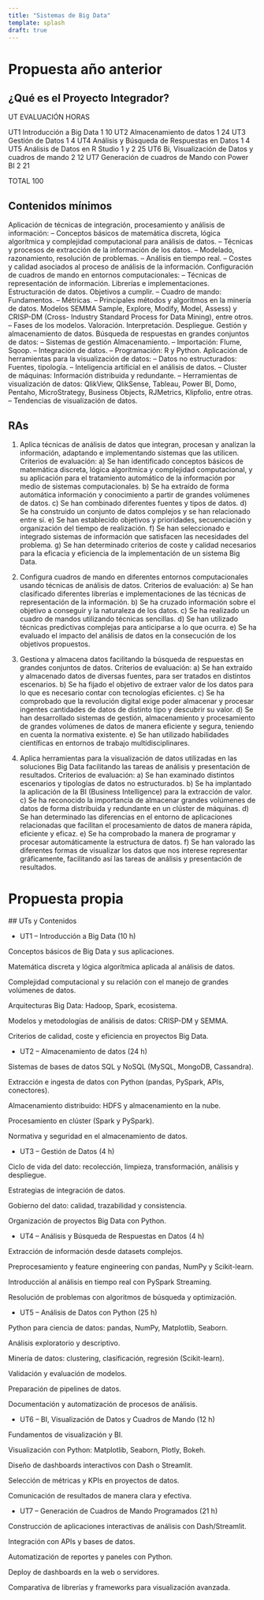 ```yaml
---
title: "Sistemas de Big Data"
template: splash
draft: true
---
```


# Propuesta año anterior

## ¿Qué es el Proyecto Integrador?

UT  	    EVALUACIÓN	                HORAS

UT1         Introducción a Big Data	1	10
UT2         Almacenamiento de datos	1	24
UT3         Gestión de Datos	1	4
UT4         Análisis y Búsqueda de Respuestas en Datos	1	4
UT5         Análisis de Datos en R Studio	1 y 2	25
UT6         Bi, Visualización de Datos y cuadros de mando	2	12
UT7         Generación de cuadros de Mando con Power BI	2	21

TOTAL	 	100

## Contenidos mínimos 

Aplicación de técnicas de integración, procesamiento y análisis de información:
–	Conceptos básicos de matemática discreta, lógica algorítmica y complejidad computacional para análisis de datos.
–	Técnicas y procesos de extracción de la información de los datos.
–	Modelado, razonamiento, resolución de problemas.
–	Análisis en tiempo real.
–	Costes y calidad asociados al proceso de análisis de la información.
Configuración de cuadros de mando en entornos computacionales:
–	Técnicas de representación de información. Librerías e implementaciones. Estructuración de datos. Objetivos a cumplir.
–	Cuadro de mando: Fundamentos.
–	Métricas.
–	Principales métodos y algoritmos en la minería de datos. Modelos SEMMA Sample, Explore, Modify, Model, Assess) y CRISP-DM (Cross- Industry Standard Process for Data Mining), entre otros.
–	Fases de los modelos. Valoración. Interpretación. Despliegue.
Gestión y almacenamiento de datos. Búsqueda de respuestas en grandes conjuntos de datos:
–	Sistemas de gestión Almacenamiento.
–	Importación: Flume, Sqoop.
–	Integración de datos.
–	Programación: R y Python.
Aplicación de herramientas para la visualización de datos:
–	Datos no estructurados: Fuentes, tipología.
–	Inteligencia artificial en el análisis de datos.
–	Cluster de máquinas: Información distribuida y redundante.
–	Herramientas de visualización de datos: QlikView, QlikSense, Tableau, Power BI, Domo, Pentaho, MicroStrategy, Business Objects, RJMetrics, Klipfolio, entre otras.
–	Tendencias de visualización de datos.



## RAs 
1. Aplica técnicas de análisis de datos que integran, procesan y analizan la información, adaptando e implementando sistemas que las utilicen.
Criterios de evaluación:
a) Se han identificado conceptos básicos de matemática discreta, lógica algorítmica y complejidad computacional, y su aplicación para el tratamiento automático de la información por medio de sistemas computacionales.
b) Se ha extraído de forma automática información y conocimiento a partir de grandes volúmenes de datos.
c) Se han combinado diferentes fuentes y tipos de datos.
d) Se ha construido un conjunto de datos complejos y se han relacionado entre sí.
e) Se han establecido objetivos y prioridades, secuenciación y organización del tiempo de realización.
f) Se han seleccionado e integrado sistemas de información que satisfacen las necesidades del problema.
g) Se han determinado criterios de coste y calidad necesarios para la eficacia y eficiencia de la implementación de un sistema Big Data.

2. Configura cuadros de mando en diferentes entornos computacionales usando técnicas de análisis de datos.
Criterios de evaluación:
a) Se han clasificado diferentes librerías e implementaciones de las técnicas de representación de la información.
b) Se ha cruzado información sobre el objetivo a conseguir y la naturaleza de los datos.
c) Se ha realizado un cuadro de mandos utilizando técnicas sencillas.
d) Se han utilizado técnicas predictivas complejas para anticiparse a lo que ocurra.
e) Se ha evaluado el impacto del análisis de datos en la consecución de los objetivos propuestos.

3. Gestiona y almacena datos facilitando la búsqueda de respuestas en grandes conjuntos de datos.
Criterios de evaluación:
a) Se han extraído y almacenado datos de diversas fuentes, para ser tratados en distintos escenarios.
b) Se ha fijado el objetivo de extraer valor de los datos para lo que es necesario contar con tecnologías eficientes.
c) Se ha comprobado que la revolución digital exige poder almacenar y procesar ingentes cantidades de datos de distinto tipo y descubrir su valor.
d) Se han desarrollado sistemas de gestión, almacenamiento y procesamiento de grandes volúmenes de datos de manera eficiente y segura, teniendo en cuenta la normativa existente.
e) Se han utilizado habilidades científicas en entornos de trabajo multidisciplinares.

4. Aplica herramientas para la visualización de datos utilizadas en las soluciones Big Data facilitando las tareas de análisis y presentación de resultados.
Criterios de evaluación:
a) Se han examinado distintos escenarios y tipologías de datos no estructurados.
b) Se ha implantado la aplicación de la BI (Business Intelligence) para la extracción de valor.
c) Se ha reconocido la importancia de almacenar grandes volúmenes de datos de forma distribuida y redundante en un clúster de máquinas.
d) Se han determinado las diferencias en el entorno de aplicaciones relacionadas que facilitan el procesamiento de datos de manera rápida, eficiente y eficaz.
e) Se ha comprobado la manera de programar y procesar automáticamente la estructura de datos.
f) Se han valorado las diferentes formas de visualizar los datos que nos interese representar gráficamente, facilitando así las tareas de análisis y presentación de resultados.

# Propuesta propia

## UTs y Contenidos 

- UT1 – Introducción a Big Data (10 h)

Conceptos básicos de Big Data y sus aplicaciones.

Matemática discreta y lógica algorítmica aplicada al análisis de datos.

Complejidad computacional y su relación con el manejo de grandes volúmenes de datos.

Arquitecturas Big Data: Hadoop, Spark, ecosistema.

Modelos y metodologías de análisis de datos: CRISP-DM y SEMMA.

Criterios de calidad, coste y eficiencia en proyectos Big Data.

- UT2 – Almacenamiento de datos (24 h)

Sistemas de bases de datos SQL y NoSQL (MySQL, MongoDB, Cassandra).

Extracción e ingesta de datos con Python (pandas, PySpark, APIs, conectores).

Almacenamiento distribuido: HDFS y almacenamiento en la nube.

Procesamiento en clúster (Spark y PySpark).

Normativa y seguridad en el almacenamiento de datos.

- UT3 – Gestión de Datos (4 h)

Ciclo de vida del dato: recolección, limpieza, transformación, análisis y despliegue.

Estrategias de integración de datos.

Gobierno del dato: calidad, trazabilidad y consistencia.

Organización de proyectos Big Data con Python.

- UT4 – Análisis y Búsqueda de Respuestas en Datos (4 h)

Extracción de información desde datasets complejos.

Preprocesamiento y feature engineering con pandas, NumPy y Scikit-learn.

Introducción al análisis en tiempo real con PySpark Streaming.

Resolución de problemas con algoritmos de búsqueda y optimización.

- UT5 – Análisis de Datos con Python (25 h)

Python para ciencia de datos: pandas, NumPy, Matplotlib, Seaborn.

Análisis exploratorio y descriptivo.

Minería de datos: clustering, clasificación, regresión (Scikit-learn).

Validación y evaluación de modelos.

Preparación de pipelines de datos.

Documentación y automatización de procesos de análisis.

- UT6 – BI, Visualización de Datos y Cuadros de Mando (12 h)

Fundamentos de visualización y BI.

Visualización con Python: Matplotlib, Seaborn, Plotly, Bokeh.

Diseño de dashboards interactivos con Dash o Streamlit.

Selección de métricas y KPIs en proyectos de datos.

Comunicación de resultados de manera clara y efectiva.

- UT7 – Generación de Cuadros de Mando Programados (21 h)

Construcción de aplicaciones interactivas de análisis con Dash/Streamlit.

Integración con APIs y bases de datos.

Automatización de reportes y paneles con Python.

Deploy de dashboards en la web o servidores.

Comparativa de librerías y frameworks para visualización avanzada.